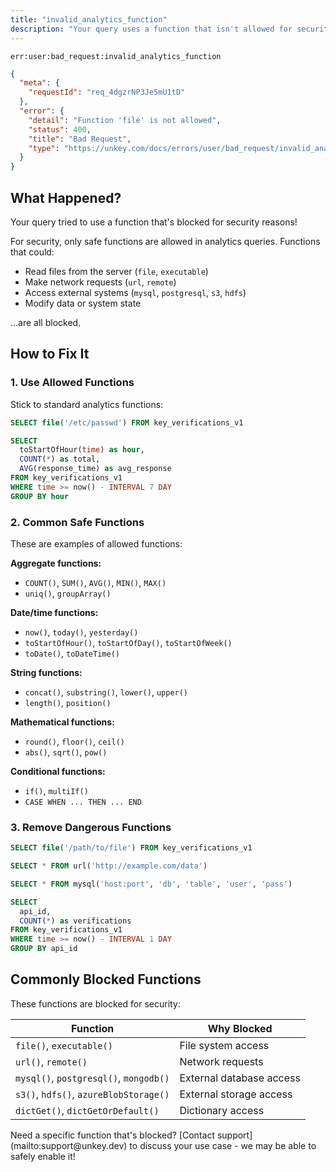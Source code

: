 ```yaml
---
title: "invalid_analytics_function"
description: "Your query uses a function that isn't allowed for security reasons."
---
```


<Danger>`err:user:bad_request:invalid_analytics_function`</Danger>

```json Example
{
  "meta": {
    "requestId": "req_4dgzrNP3Je5mU1tD"
  },
  "error": {
    "detail": "Function 'file' is not allowed",
    "status": 400,
    "title": "Bad Request",
    "type": "https://unkey.com/docs/errors/user/bad_request/invalid_analytics_function"
  }
}
```

## What Happened?

Your query tried to use a function that's blocked for security reasons!

For security, only safe functions are allowed in analytics queries. Functions that could:
- Read files from the server (`file`, `executable`)
- Make network requests (`url`, `remote`)
- Access external systems (`mysql`, `postgresql`, `s3`, `hdfs`)
- Modify data or system state

...are all blocked.

## How to Fix It

### 1. Use Allowed Functions

Stick to standard analytics functions:

<CodeGroup>

```sql Wrong - Blocked function
SELECT file('/etc/passwd') FROM key_verifications_v1
```

```sql Correct - Safe analytics functions
SELECT
  toStartOfHour(time) as hour,
  COUNT(*) as total,
  AVG(response_time) as avg_response
FROM key_verifications_v1
WHERE time >= now() - INTERVAL 7 DAY
GROUP BY hour
```

</CodeGroup>

### 2. Common Safe Functions

These are examples of allowed functions:

**Aggregate functions:**
- `COUNT()`, `SUM()`, `AVG()`, `MIN()`, `MAX()`
- `uniq()`, `groupArray()`

**Date/time functions:**
- `now()`, `today()`, `yesterday()`
- `toStartOfHour()`, `toStartOfDay()`, `toStartOfWeek()`
- `toDate()`, `toDateTime()`

**String functions:**
- `concat()`, `substring()`, `lower()`, `upper()`
- `length()`, `position()`

**Mathematical functions:**
- `round()`, `floor()`, `ceil()`
- `abs()`, `sqrt()`, `pow()`

**Conditional functions:**
- `if()`, `multiIf()`
- `CASE WHEN ... THEN ... END`

### 3. Remove Dangerous Functions

<CodeGroup>

```sql Blocked - File access
SELECT file('/path/to/file') FROM key_verifications_v1
```

```sql Blocked - Network access
SELECT * FROM url('http://example.com/data')
```

```sql Blocked - External DB
SELECT * FROM mysql('host:port', 'db', 'table', 'user', 'pass')
```

```sql Safe Alternative - Use only your analytics data
SELECT
  api_id,
  COUNT(*) as verifications
FROM key_verifications_v1
WHERE time >= now() - INTERVAL 1 DAY
GROUP BY api_id
```

</CodeGroup>

## Commonly Blocked Functions

These functions are blocked for security:

| Function | Why Blocked |
|----------|-------------|
| `file()`, `executable()` | File system access |
| `url()`, `remote()` | Network requests |
| `mysql()`, `postgresql()`, `mongodb()` | External database access |
| `s3()`, `hdfs()`, `azureBlobStorage()` | External storage access |
| `dictGet()`, `dictGetOrDefault()` | Dictionary access |

<Note>
Need a specific function that's blocked? [Contact support](mailto:support@unkey.dev) to discuss your use case - we may be able to safely enable it!
</Note>
